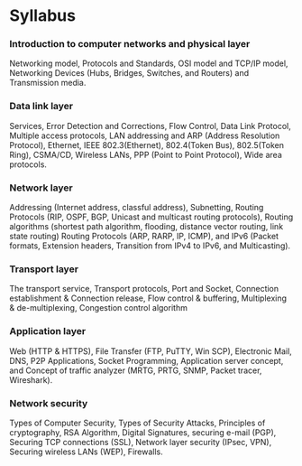
# Syllabus

<Steps>

### Introduction to computer networks and physical layer

Networking model, Protocols and Standards, OSI model and TCP/IP model, Networking Devices (Hubs, Bridges, Switches, and Routers) and Transmission media.

### Data link layer

Services, Error Detection and Corrections, Flow Control, Data Link Protocol, Multiple access protocols, LAN addressing and ARP (Address Resolution Protocol), Ethernet, IEEE 802.3(Ethernet), 802.4(Token Bus), 802.5(Token Ring), CSMA/CD, Wireless LANs, PPP (Point to Point Protocol), Wide area protocols.

### Network layer

Addressing (Internet address, classful address), Subnetting, Routing Protocols (RIP, OSPF, BGP, Unicast and multicast routing protocols), Routing algorithms (shortest path algorithm, flooding, distance vector routing, link state routing) Routing Protocols (ARP, RARP, IP, ICMP), and IPv6 (Packet formats, Extension headers, Transition from IPv4 to IPv6, and Multicasting).

### Transport layer

The transport service, Transport protocols, Port and Socket, Connection establishment & Connection release, Flow control & buffering, Multiplexing & de-multiplexing, Congestion control algorithm

### Application layer

Web (HTTP & HTTPS), File Transfer (FTP, PuTTY, Win SCP), Electronic Mail, DNS, P2P Applications, Socket Programming, Application server concept, and Concept of traffic analyzer (MRTG, PRTG, SNMP, Packet tracer, Wireshark).

### Network security

Types of Computer Security, Types of Security Attacks, Principles of cryptography, RSA Algorithm, Digital Signatures, securing e-mail (PGP), Securing TCP connections (SSL), Network layer security (IPsec, VPN), Securing wireless LANs (WEP), Firewalls.

</Steps>
